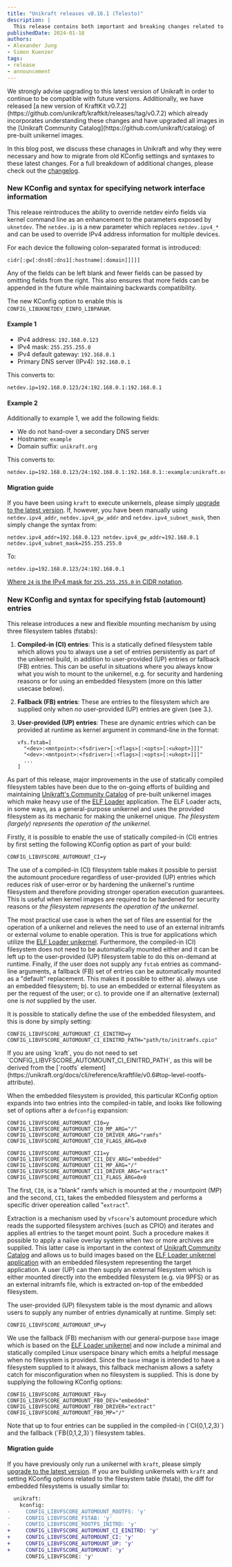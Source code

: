```yaml
---
title: "Unikraft releases v0.16.1 (Telesto)"
description: |
  This release contains both important and breaking changes related to the KConfig and syntax when statically specifying network interface information as well as the list of fstab (automount) entries at the kernel command-line.
publishedDate: 2024-01-18
authors:
- Alexander Jung
- Simon Kuenzer
tags:
- release
- announcement
---
```


<Warning>
We strongly advise upgrading to this latest version of Unikraft in order to continue to be compatible with future versions.
Additionally, we have released [a new version of KraftKit v0.7.2](https://github.com/unikraft/kraftkit/releases/tag/v0.7.2) which already incorporates understanding these changes and have upgraded all images in the [Unikraft Community Catalog](https://github.com/unikraft/catalog) of pre-built unikernel images.
</Warning>

In this blog post, we discuss these chanages in Unikraft and why they were necessary and how to migrate from old KConfig settings and syntaxes to these latest changes.
For a full breakdown of additional changes, please check out the [changelog](https://github.com/unikraft/unikraft/compare/RELEASE-0.16.0...RELEASE-0.16.1).


### New KConfig and syntax for specifying network interface information

This release reintroduces the ability to override netdev einfo fields via kernel command line as an enhancement to the parameters exposed by `uknetdev`.
The `netdev.ip` is a new parameter which replaces `netdev.ipv4_*` and can be used to override IPv4 address information for multiple devices.

For each device the following colon-separated format is introduced:

```
cidr[:gw[:dns0[:dns1[:hostname[:domain]]]]]
```

Any of the fields can be left blank and fewer fields can be passed by omitting fields from the right.
This also ensures that more fields can be appended in the future while maintaining backwards compatibility.

The new KConfig option to enable this is `CONFIG_LIBUKNETDEV_EINFO_LIBPARAM`.

#### Example 1

 - IPv4 address: `192.168.0.123`
 - IPv4 mask: `255.255.255.0`
 - IPv4 default gateway: `192.168.0.1`
 - Primary DNS server (IPv4): `192.168.0.1`

This converts to:
```
netdev.ip=192.168.0.123/24:192.168.0.1:192.168.0.1
```

#### Example 2

Additionally to example 1, we add the following fields:
 - We do not hand-over a secondary DNS server
 - Hostname: `example`
 - Domain suffix: `unikraft.org`

This converts to:

```
netdev.ip=192.168.0.123/24:192.168.0.1:192.168.0.1::example:unikraft.org
```


#### Migration guide

If you have been using `kraft` to execute unikernels, please simply [upgrade to the latest version](https://github.com/unikraft/kraftkit/releases/tag/v0.7.2).
If, however, you have been manually using `netdev.ipv4_addr`, `netdev.ipv4_gw_addr` and `netdev.ipv4_subnet_mask`, then simply change the syntax from:

```
netdev.ipv4_addr=192.168.0.123 netdev.ipv4_gw_addr=192.168.0.1 netdev.ipv4_subnet_mask=255.255.255.0
```

To:

```
netdev.ip=192.168.0.123/24:192.168.0.1
```

[Where `24` is the IPv4 mask for `255.255.255.0` in CIDR notation](https://en.wikipedia.org/wiki/Classless_Inter-Domain_Routing#IPv4_CIDR_blocks).

### New KConfig and syntax for specifying fstab (automount) entries

This release introduces a new and flexible mounting mechanism by using three filesystem tables (fstabs):

1. **Compiled-in (CI) entries**:  This is a statically defined filesystem table which allows you to always use a set of entries persistently as part of the unikernel build, in addition to user-provided (UP) entries or fallback (FB) entries.
   This can be useful in situations where you always know what you wish to mount to the unikernel, e.g. for security and hardening reasons or for using an embedded filesystem (more on this latter usecase below).

2. **Fallback (FB) entries**:  These are entries to the filesystem which are supplied only when _no_ user-provided (UP) entries are given (see 3.).

4. **User-provided (UP) entries**:  These are dynamic entries which can be provided at runtime as kernel argument in command-line in the format:
   ```
   vfs.fstab=[
     "<dev>:<mntpoint>:<fsdriver>[:<flags>[:<opts>[:<ukopt>]]]"
     "<dev>:<mntpoint>:<fsdriver>[:<flags>[:<opts>[:<ukopt>]]]"
     ...
   ]
   ```

As part of this release, major improvements in the use of statically compiled filesystem tables have been due to the on-going efforts of building and maintaining [Unikraft's Community Catalog](https://github.com/unikraft/catalog) of pre-built unikernel images which make heavy use of the [ELF Loader](https://github.com/unikraft/app-elfloader) application.
The ELF Loader acts, in some ways, as a general-purpose unikernel and uses the provided filesystem as its mechanic for making the unikernel unique.
_The filesystem (largely) represents the operation of the unikernel._

Firstly, it is possible to enable the use of statically compiled-in (CI) entries by first setting the following KConfig option as part of your build:

```KConfig
CONFIG_LIBVFSCORE_AUTOMOUNT_CI=y
```

The use of a compiled-in (CI) filesystem table makes it possible to persist the automount procedure regardless of user-provided (UP) entries which reduces risk of user-error or by hardening the unikernel's runtime filesystem and therefore providing stronger operation execution guarantees.
This is useful when kernel images are required to be hardened for security reasons or _the filesystem represents the operation of the unikernel._ 

The most practical use case is when the set of files are essential for the operation of a unikernel and relieves the need to use of an external initramfs or external volume to enable operation.
This is true for applications which utilize the [ELF Loader unikernel](https://github.com/unikraft/app-elfloader).
Furthermore, the compiled-in (CI) filesystem does not need to be automatically mounted either and it can be left up to the user-provided (UP) filesystem table to do this on-demand at runtime.
Finally, if the user does not supply any `fstab` entries as command-line arguments, a fallback (FB) set of entries can be automatically mounted as a "default" replacement.
This makes it possible to either a). always use an embedded filesystem; b). to use an embedded or external filesystem as per the request of the user; or c). to provide one if an alternative (external) one is _not_ supplied by the user.

It is possible to statically define the use of the embedded filesystem, and this is done by simply setting:

```KConfig
CONFIG_LIBVFSCORE_AUTOMOUNT_CI_EINITRD=y
CONFIG_LIBVFSCORE_AUTOMOUNT_CI_EINITRD_PATH="path/to/initramfs.cpio"
```

<Info>
If you are using `kraft`, you do not need to set `CONFIG_LIBVFSCORE_AUTOMOUNT_CI_EINITRD_PATH`, as this will be derived from the [`rootfs` element](https://unikraft.org/docs/cli/reference/kraftfile/v0.6#top-level-rootfs-attribute).
</Info>

When the embedded filesystem is provided, this particular KConfig option expands into two entries into the compiled-in table, and looks like following set of options after a `defconfig` expansion:

```KConfig
CONFIG_LIBVFSCORE_AUTOMOUNT_CI0=y
CONFIG_LIBVFSCORE_AUTOMOUNT_CI0_MP_ARG="/"
CONFIG_LIBVFSCORE_AUTOMOUNT_CI0_DRIVER_ARG="ramfs"
CONFIG_LIBVFSCORE_AUTOMOUNT_CI0_FLAGS_ARG=0x0

CONFIG_LIBVFSCORE_AUTOMOUNT_CI1=y
CONFIG_LIBVFSCORE_AUTOMOUNT_CI1_DEV_ARG="embedded"
CONFIG_LIBVFSCORE_AUTOMOUNT_CI1_MP_ARG="/"
CONFIG_LIBVFSCORE_AUTOMOUNT_CI1_DRIVER_ARG="extract"
CONFIG_LIBVFSCORE_AUTOMOUNT_CI1_FLAGS_ARG=0x0
```

The first, `CI0`, is a "blank" ramfs which is mounted at the `/` mountpoint (MP) and the second, `CI1`, takes the embedded filesystem and performs a specific driver opereation called "`extract`".

Extraction is a mechanism used by `vfscore`'s automount procedure which reads the supported filesystem archives (such as CPIO) and iterates and applies all entries to the target mount point.
Such a procedure makes it possible to apply a naiive overlay system when two or more archives are supplied.
This latter case is important in the context of [Unikraft Community Catalog](https://github.com/unikraft/catalog) and allows us to build images based on the [ELF Loader unikernel application](https://github.com/unikraft/app-elfloader) with an embedded filesystem representing the target application.
A user (UP) can then supply an external filesystem which is either mounted directly into the embedded filesystem (e.g. via 9PFS) or as an external initramfs file, which is extracted on-top of the embedded filesystem.

The user-provided (UP) filesystem table is the most dynamic and allows users to supply any number of entries dynamically at runtime.
Simply set:

```KConfig
CONFIG_LIBVFSCORE_AUTOMOUNT_UP=y
```

We use the fallback (FB) mechanism with our general-purpose `base` image which is based on the [ELF Loader unikernel](https://github.com/unikraft/app-elfloader) and now include a minimal and statically compiled Linux userspace binary which emits a helpful message when no filesystem is provided.
Since the `base` image is intended to have a filesystem supplied to it always, this fallback mechanism allows a safety catch for misconfiguration when no filesystem is supplied.
This is done by supplying the following KConfig options:

```KConfig
CONFIG_LIBVFSCORE_AUTOMOUNT_FB=y
CONFIG_LIBVFSCORE_AUTOMOUNT_FB0_DEV="embedded"
CONFIG_LIBVFSCORE_AUTOMOUNT_FB0_DRIVER="extract"
CONFIG_LIBVFSCORE_AUTOMOUNT_FB0_MP="/"
```

<Info>
Note that up to four entries can be supplied in the compiled-in (`CI{0,1,2,3}`) and the fallback (`FB{0,1,2,3}`) filesystem tables.
</Info>


#### Migration guide

If you have previously only run a unikernel with `kraft`, please simply [upgrade to the latest version](https://github.com/unikraft/kraftkit/releases/tag/v0.7.2).
If you are building unikernels with `kraft` and setting KConfig options related to the filesystem table (fstab), the diff for embedded filesystems is usually similar to:

```diff
  unikraft:
    kconfig:
-     CONFIG_LIBVFSCORE_AUTOMOUNT_ROOTFS: 'y'
-     CONFIG_LIBVFSCORE_FSTAB: 'y'
-     CONFIG_LIBVFSCORE_ROOTFS_INITRD: 'y'
+     CONFIG_LIBVFSCORE_AUTOMOUNT_CI_EINITRD: 'y'
+     CONFIG_LIBVFSCORE_AUTOMOUNT_CI: 'y'
+     CONFIG_LIBVFSCORE_AUTOMOUNT_UP: 'y'
+     CONFIG_LIBVFSCORE_AUTOMOUNT: 'y'
      CONFIG_LIBVFSCORE: 'y'
```

